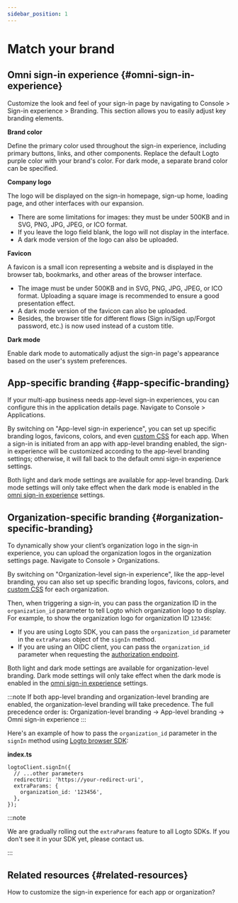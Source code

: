 ```yaml
---
sidebar_position: 1
---
```


# Match your brand

## Omni sign-in experience \{#omni-sign-in-experience}

Customize the look and feel of your sign-in page by navigating to <CloudLink to="/sign-in-experience/branding">Console > Sign-in experience > Branding</CloudLink>. This section allows you to easily adjust key branding elements.

**Brand color**

Define the primary color used throughout the sign-in experience, including primary buttons, links, and other components. Replace the default Logto purple color with your brand's color. For dark mode, a separate brand color can be specified.

**Company logo**

The logo will be displayed on the sign-in homepage, sign-up home, loading page, and other interfaces with our expansion.

- There are some limitations for images: they must be under 500KB and in SVG, PNG, JPG, JPEG, or ICO format.
- If you leave the logo field blank, the logo will not display in the interface.
- A dark mode version of the logo can also be uploaded.

**Favicon**

A favicon is a small icon representing a website and is displayed in the browser tab, bookmarks, and other areas of the browser interface.

- The image must be under 500KB and in SVG, PNG, JPG, JPEG, or ICO format. Uploading a square image is recommended to ensure a good presentation effect.
- A dark mode version of the favicon can also be uploaded.
- Besides, the browser title for different flows (Sign in/Sign up/Forgot password, etc.) is now used instead of a custom title.

**Dark mode**

Enable dark mode to automatically adjust the sign-in page's appearance based on the user's system preferences.

## App-specific branding \{#app-specific-branding}

If your multi-app business needs app-level sign-in experiences, you can configure this in the application details page. Navigate to <CloudLink to="/applications">Console > Applications</CloudLink>.

By switching on "App-level sign-in experience", you can set up specific branding logos, favicons, colors, and even [custom CSS](/customization/custom-css) for each app. When a sign-in is initiated from an app with app-level branding enabled, the sign-in experience will be customized according to the app-level branding settings; otherwise, it will fall back to the default omni sign-in experience settings.

Both light and dark mode settings are available for app-level branding. Dark mode settings will only take effect when the dark mode is enabled in the [omni sign-in experience](#omni-sign-in-experience) settings.

## Organization-specific branding \{#organization-specific-branding}

To dynamically show your client’s organization logo in the sign-in experience, you can upload the organization logos in the organization settings page. Navigate to <CloudLink to="/organizations">Console > Organizations</CloudLink>.

By switching on "Organization-level sign-in experience", like the app-level branding, you can also set up specific branding logos, favicons, colors, and [custom CSS](/customization/custom-css) for each organization.

Then, when triggering a sign-in, you can pass the organization ID in the `organization_id` parameter to tell Logto which organization logo to display. For example, to show the organization logo for organization ID `123456`:

- If you are using Logto SDK, you can pass the `organization_id` parameter in the `extraParams` object of the `signIn` method.
- If you are using an OIDC client, you can pass the `organization_id` parameter when requesting the [authorization endpoint](https://openid.net/specs/openid-connect-core-1_0.html#AuthorizationEndpoint).

Both light and dark mode settings are available for organization-level branding. Dark mode settings will only take effect when the dark mode is enabled in the [omni sign-in experience](#omni-sign-in-experience) settings.

:::note
If both app-level branding and organization-level branding are enabled, the organization-level branding will take precedence. The full precedence order is:
Organization-level branding -> App-level branding -> Omni sign-in experience
:::

Here's an example of how to pass the `organization_id` parameter in the `signIn` method using [Logto browser SDK](/quick-starts/vanilla-js/#implement-sign-in-and-sign-out):

**index.ts**

```tsx
logtoClient.signIn({
  // ...other parameters
  redirectUri: 'https://your-redirect-uri',
  extraParams: {
    organization_id: '123456',
  },
});
```

:::note

We are gradually rolling out the `extraParams` feature to all Logto SDKs. If you don't see it in your SDK yet, please contact us.

:::

## Related resources \{#related-resources}

<Url href="https://blog.logto.io/organization-and-app-sign-in">
  How to customize the sign-in experience for each app or organization?
</Url>

